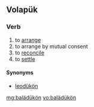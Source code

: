 ==Volapük==

===Verb===
{{head|vo|verb}}

# to [[arrange]]
# to arrange by mutual consent
# to [[reconcile]]
# to [[settle]] {{gloss|reconcile}}

====Synonyms====
* [[leodükön]]

[[mg:balädükön]]
[[vo:balädükön]]